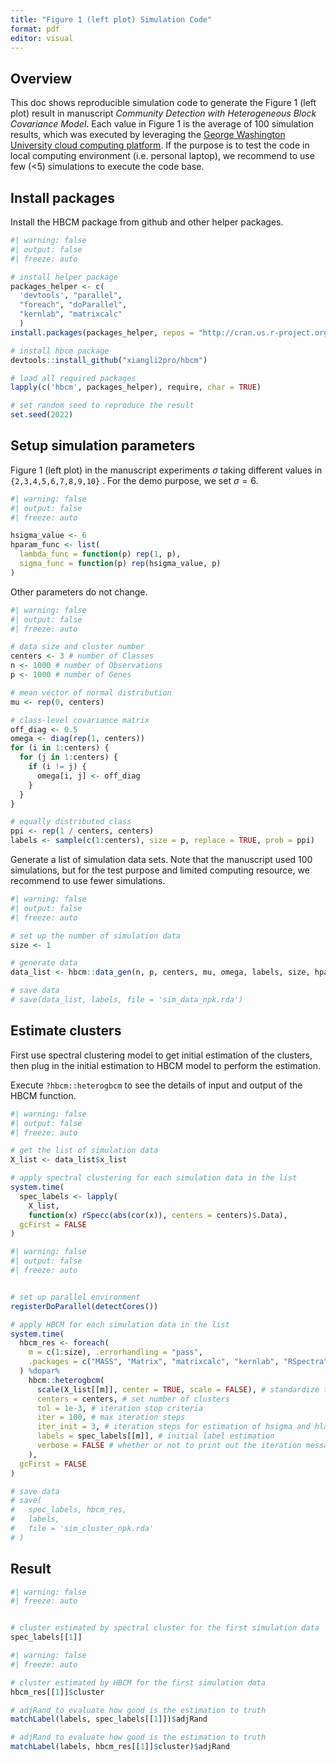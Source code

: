 ```yaml
---
title: "Figure 1 (left plot) Simulation Code"
format: pdf
editor: visual
---
```


## Overview

This doc shows reproducible simulation code to generate the Figure 1 (left plot) result in manuscript *Community Detection with Heterogeneous Block Covariance Model*. Each value in Figure 1 is the average of 100 simulation results, which was executed by leveraging the [George Washington University cloud computing platform](https://hpc.gwu.edu). If the purpose is to test the code in local computing environment (i.e. personal laptop), we recommend to use few (\<5) simulations to execute the code base.

## Install packages

Install the HBCM package from github and other helper packages.

```r
#| warning: false
#| output: false
#| freeze: auto

# install helper package
packages_helper <- c(
  'devtools', "parallel", 
  "foreach", "doParallel", 
  "kernlab", "matrixcalc"
  )
install.packages(packages_helper, repos = "http://cran.us.r-project.org")

# install hbcm package
devtools::install_github("xiangli2pro/hbcm")

# load all required packages
lapply(c('hbcm', packages_helper), require, char = TRUE)

# set random seed to reproduce the result
set.seed(2022)
```

## Setup simulation parameters

Figure 1 (left plot) in the manuscript experiments $\sigma$ taking different values in `{2,3,4,5,6,7,8,9,10}` . For the demo purpose, we set $\sigma=6$.

```r
#| warning: false
#| output: false
#| freeze: auto

hsigma_value <- 6
hparam_func <- list(
  lambda_func = function(p) rep(1, p),
  sigma_func = function(p) rep(hsigma_value, p)
)
```

Other parameters do not change.

```r
#| warning: false
#| output: false
#| freeze: auto

# data size and cluster number
centers <- 3 # number of Classes
n <- 1000 # number of Observations
p <- 1000 # number of Genes

# mean vector of normal distribution
mu <- rep(0, centers)

# class-level covariance matrix
off_diag <- 0.5
omega <- diag(rep(1, centers))
for (i in 1:centers) {
  for (j in 1:centers) {
    if (i != j) {
      omega[i, j] <- off_diag
    }
  }
}

# equally distributed class
ppi <- rep(1 / centers, centers)
labels <- sample(c(1:centers), size = p, replace = TRUE, prob = ppi)
```

Generate a list of simulation data sets. Note that the manuscript used 100 simulations, but for the test purpose and limited computing resource, we recommend to use fewer simulations.

```r
#| warning: false
#| output: false
#| freeze: auto

# set up the number of simulation data
size <- 1

# generate data
data_list <- hbcm::data_gen(n, p, centers, mu, omega, labels, size, hparam_func)

# save data
# save(data_list, labels, file = 'sim_data_npk.rda')
```

## Estimate clusters

First use spectral clustering model to get initial estimation of the clusters, then plug in the initial estimation to HBCM model to perform the estimation.

Execute `?hbcm::heterogbcm` to see the details of input and output of the HBCM function.

```r
#| warning: false
#| output: false
#| freeze: auto

# get the list of simulation data
X_list <- data_list$x_list

# apply spectral clustering for each simulation data in the list
system.time(
  spec_labels <- lapply(
    X_list, 
    function(x) rSpecc(abs(cor(x)), centers = centers)$.Data),
  gcFirst = FALSE
)
```

```r
#| warning: false
#| output: false
#| freeze: auto


# set up parallel environment
registerDoParallel(detectCores())

# apply HBCM for each simulation data in the list
system.time(
  hbcm_res <- foreach(
    m = c(1:size), .errorhandling = "pass",
    .packages = c("MASS", "Matrix", "matrixcalc", "kernlab", "RSpectra")
  ) %dopar%
    hbcm::heterogbcm(
      scale(X_list[[m]], center = TRUE, scale = FALSE), # standardize the data
      centers = centers, # set number of clusters
      tol = 1e-3, # iteration stop criteria
      iter = 100, # max iteration steps
      iter_init = 3, # iteration steps for estimation of hsigma and hlambda
      labels = spec_labels[[m]], # initial label estimation
      verbose = FALSE # whether or not to print out the iteration message
    ),
  gcFirst = FALSE
)

# save data
# save(
#   spec_labels, hbcm_res,
#   labels,
#   file = 'sim_cluster_npk.rda'
# )
```

## Result

```r
#| warning: false
#| freeze: auto


# cluster estimated by spectral cluster for the first simulation data
spec_labels[[1]]
```

```r
#| warning: false
#| freeze: auto

# cluster estimated by HBCM for the first simulation data
hbcm_res[[1]]$cluster
```

```r
# adjRand to evaluate how good is the estimation to truth
matchLabel(labels, spec_labels[[1]])$adjRand

# adjRand to evaluate how good is the estimation to truth
matchLabel(labels, hbcm_res[[1]]$cluster)$adjRand
```
